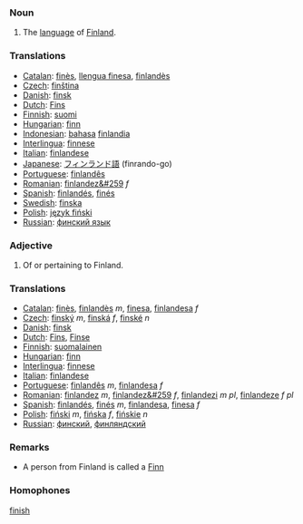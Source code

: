 ===Noun===
# The [[language]] of [[Finland]].

===Translations===
*[[Catalan]]: [[finès]], [[llengua finesa]], [[finlandès]]
*[[Czech]]: [[finština]]
*[[Danish]]: [[finsk]]
*[[Dutch]]: [[Fins]]
*[[Finnish]]: [[suomi]]
*[[Hungarian]]: [[finn]]
*[[Indonesian]]: [[bahasa]] [[finlandia]]
*[[Interlingua]]: [[finnese]]
*[[Italian]]: [[finlandese]]
*[[Japanese]]: [[フィンランド]][[語]] (finrando-go)
*[[Portuguese]]: [[finlandês]]
*[[Romanian]]: [[finlandez&#259]] ''f''
*[[Spanish]]: [[finlandés]], [[finés]]
*[[Swedish]]: [[finska]]
*[[Polish]]: [[język fiński]]
*[[Russian]]: [[финский язык]]

===Adjective===
# Of or pertaining to Finland.

===Translations===
*[[Catalan]]: [[finès]], [[finlandès]] ''m'', [[finesa]], [[finlandesa]] ''f''
*[[Czech]]: [[finský]] ''m'', [[finská]] ''f'', [[finské]] ''n''
*[[Danish]]: [[finsk]]
*[[Dutch]]: [[Fins]], [[Finse]]
*[[Finnish]]: [[suomalainen]]
*[[Hungarian]]: [[finn]]
*[[Interlingua]]: [[finnese]]
*[[Italian]]: [[finlandese]]
*[[Portuguese]]: [[finlandês]] ''m'', [[finlandesa]] ''f''
*[[Romanian]]: [[finlandez]] ''m'', [[finlandez&#259]] ''f'', [[finlandezi]] ''m pl'', [[finlandeze]] ''f pl''
*[[Spanish]]: [[finlandés]], [[finés]] ''m'', [[finlandesa]], [[finesa]] ''f''
*[[Polish]]: [[fiński]] ''m'', [[fińska]] ''f'', [[fińskie]] ''n''
*[[Russian]]: [[финский]], [[финляндский]]

=== Remarks ===
* A person from Finland is called a [[Finn]]

===Homophones===

[[finish]]